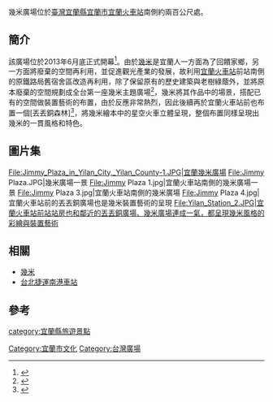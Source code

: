 {{expand|time=2016-07-18T08:28:28+00:00}}
幾米廣場位於[[臺灣|臺灣]][[宜蘭縣|宜蘭縣]][[宜蘭市|宜蘭市]][[宜蘭火車站|宜蘭火車站]]南側約兩百公尺處。

==簡介==
該廣場位於2013年6月底正式開幕<ref>{{Cite web |url=http://123blog.tw/c.php?id=31783 |title=幾米繪本立體呈現 |accessdate=2016-07-18 |archive-date=2016-03-08 |archive-url=https://web.archive.org/web/20160308142452/http://123blog.tw/c.php?id=31783 |dead-url=no }}</ref>。由於[[幾米|幾米]]是宜蘭人一方面為了回饋家鄉，另一方面將廢棄的空間再利用，並促進觀光產業的發展，故利用[[宜蘭火車站|宜蘭火車站]]前站南側的原鐵路局舊宿舍區改造再利用，除了保留原有的歷史建築與老樹綠蔭外，並將原本廢棄的空間規劃成全台第一座幾米主題廣場<ref>{{Cite web |url=http://www.ipeen.com.tw/comment/477244 |title=全台首座宜蘭【幾米廣場】 |access-date=2016-07-18 |archive-url=https://web.archive.org/web/20161102193722/http://www.ipeen.com.tw/comment/477244 |archive-date=2016-11-02 |dead-url=yes }}</ref>，幾米將其作品中的場景，搭配已有的空間做裝置藝術的布置，由於反應非常熱烈，因此後續再於宜蘭火車站前也布置一個[丟丟銅森林]<ref>{{Cite web |url=http://maluchunchun.pixnet.net/blog/post/104765410-%e3%80%90%e5%ae%9c%e8%98%ad%e3%80%91%e5%ae%9c%e8%98%ad%e3%80%82%e5%ae%9c%e8%98%ad%e7%81%ab%e8%bb%8a%e7%ab%99%e3%80%82%e4%b8%9f%e4%b8%9f%e5%99%b9%e6%a3%ae%e6%9e%97%e5%bb%a3%e5%a0%b4 |title=宜蘭火車站丟丟銅廣場 |accessdate=2016-07-18 |archive-date=2016-08-24 |archive-url=https://web.archive.org/web/20160824072040/http://maluchunchun.pixnet.net/blog/post/104765410-%E3%80%90%E5%AE%9C%E8%98%AD%E3%80%91%E5%AE%9C%E8%98%AD%E3%80%82%E5%AE%9C%E8%98%AD%E7%81%AB%E8%BB%8A%E7%AB%99%E3%80%82%E4%B8%9F%E4%B8%9F%E5%99%B9%E6%A3%AE%E6%9E%97%E5%BB%A3%E5%A0%B4 |dead-url=no }}</ref>，將幾米繪本中的星空火車立體呈現，整個布置同樣呈現出幾米的一貫風格和特色。
==圖片集==
<gallery>
File:Jimmy_Plaza_in_Yilan_City,_Yilan_County-1.JPG|宜蘭幾米廣場
File:Jimmy Plaza.JPG|幾米廣場一景
File:Jimmy Plaza 1.jpg|宜蘭火車站南側的幾米廣場一景
File:Jimmy Plaza 3.jpg|宜蘭火車站南側的幾米廣場
File:Jimmy Plaza 4.jpg|宜蘭火車站前的丟丟銅廣場也是幾米裝置藝術的呈現
File:Yilan_Station_2.JPG|宜蘭火車站前站站房也和鄰近的丟丟銅廣場、幾米廣場連成一氣，都呈現幾米風格的彩繪與裝置藝術
</gallery>

==相關==
*[[幾米|幾米]]
*[[台北捷運|台北捷運]][[南港車站|南港車站]]

==參考==
{{Reflist}}
[[category:宜蘭縣旅遊景點|category:宜蘭縣旅遊景點]]
[[Category:宜蘭市文化|Category:宜蘭市文化]]
[[Category:台灣廣場|Category:台灣廣場]]